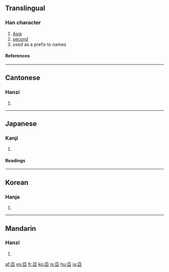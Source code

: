{{see|亚|亜}}<!-- may be replaced by zh-forms -->

==Translingual==
===Han character===
{{Han char|rn=7|rad=二|as=06|sn=8|four=1010<sub>7</sub>|canj=一中中一 (MLLM)}}
# [[Asia]]
# [[second]]
# used as a prefix to names
====References====
{{Han ref|kx=0087.130|dkj=00274|dj=0183.200|hdz=10023.020|uh=4E9E|ud=20126|bh=A8C8|bd=43208}}
----
==Cantonese==
===Hanzi===
{{yue-hanzi|jyut=|y=a3, nga3}}
# {{defn|Cantonese}}
----
==Japanese==
===Kanji===
{{ja-kanji|grade=|rs=二06}}
# {{defn|Japanese}}
====Readings====
{{ja-readings|on=[[あ]] (a), [[あつ]] (atsu), [[おう]] (ō)|kun=[[つぐ]] (tsugu)}}
----
==Korean==
===Hanja===
{{ko-hanja|hangeul=아|rv=a|mr=a}}
# {{defn|Korean}}
----
==Mandarin==
===Hanzi===
{{cmn-hanzi|sim=亚|pin=[[yā]] (ya1), [[yà]] (ya4)|wg=ya<sup>1</sup>, ya<sup>4</sup>}}
# {{defn|Mandarin}}

[[af:亞]]
[[es:亞]]
[[fr:亞]]
[[ko:亞]]
[[is:亞]]
[[hu:亞]]
[[ja:亞]]